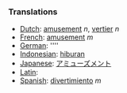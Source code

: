 ===Translations===
*[[Dutch]]: [[amusement]] ''n'', [[vertier]] ''n''
*[[French]]: [[amusement]] ''m''
*[[German]]: [[]] ''''
*[[Indonesian]]: [[hibur]]an
*[[Japanese]]: [[アミューズメント]]
*[[Latin]]: [[]]
*[[Spanish]]: [[divertimiento]] ''m''